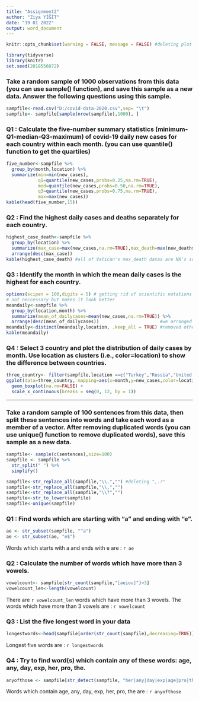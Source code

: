---
title: "Assignment2"
author: "Ziya YİĞİT"
date: "19 01 2022"
output: word_document
---

```{r setup, include=FALSE} 
knitr::opts_chunk$set(warning = FALSE, message = FALSE) #deleting plot warning messages
```

```{r include = FALSE}
library(tidyverse)
library(knitr)
set.seed(2018556072)
```

### Take a random sample of 1000 observations from this data (you can use sample() function), and save this sample as a new data. Answer the following questions using this sample.

```{r echo=FALSE}
sampfile<-read.csv("D:/covid-data-2020.csv",sep= "\t")
sampfile<- sampfile[sample(nrow(sampfile),1000), ]
```

### Q1 : Calculate the five-number summary statistics (minimum-Q1-median-Q3-maximum) of covid-19 daily new cases for each country within each month. (you can use quantile() function to get the quartiles)
```{r echo=FALSE}
five_number<-sampfile %>%
  group_by(month,location) %>%
  summarize(min=min(new_cases),
            q1=quantile(new_cases,probs=0.25,na.rm=TRUE),
            med=quantile(new_cases,probs=0.50,na.rm=TRUE),
            q3=quantile(new_cases,probs=0.75,na.rm=TRUE),
            max=max(new_cases))
kable(head(five_number,15))
```


### Q2 : Find the highest daily cases and deaths separately for each country. 
```{r echo=FALSE}
highest_case_death<-sampfile %>%
  group_by(location) %>%
  summarize(max_case=max(new_cases,na.rm=TRUE),max_death=max(new_deaths,na.rm=TRUE)) %>%
  arrange(desc(max_case))
kable(highest_case_death) #all of Vatican's max_death datas are NA's so it returns -inf, Monaco had at least one 0 at it so it's 0.
```


### Q3 : Identify the month in which the mean daily cases is the highest for each country.
```{r echo=FALSE}
options(scipen = 100,digits = 5) # getting rid of scientific notations
# not neccessary but makes it look better
meandaily<-sampfile %>%
  group_by(location,month) %>%
  summarize(mean_of_dailycases=mean(new_cases,na.rm=TRUE)) %>%
  arrange(desc(mean_of_dailycases))                       #we arranged most cases 
meandaily<-distinct(meandaily,location, .keep_all = TRUE) #removed other locations with distinct, only top ones are left
kable(meandaily)
```


### Q4 : Select 3 country and plot the distribution of daily cases by month. Use location as clusters (i.e., color=location) to show the difference between countries.
```{r echo=FALSE}
three_country<- filter(sampfile,location ==c("Turkey","Russia","United Kingdom"))
ggplot(data=three_country, mapping=aes(x=month,y=new_cases,color=location)) +
  geom_boxplot(na.rm=FALSE) +
  scale_x_continuous(breaks = seq(0, 12, by = 1)) 

```




---
### Take a random sample of 100 sentences from this data, then split these sentences into words and take each word as a member of a vector. After removing duplicated words (you can use unique() function to remove duplicated words), save this sample as a new data.
```{r}
sampfile<- sample(c(sentences),size=100)
sampfile <- sampfile %>%
  str_split(" ") %>%
  simplify()

sampfile<-str_replace_all(sampfile,"\\.","") #deleting ",.?"
sampfile<-str_replace_all(sampfile,"\\,","")
sampfile<-str_replace_all(sampfile,"\\?","")
sampfile<-str_to_lower(sampfile)             
sampfile<-unique(sampfile)

```


### Q1 : Find words which are starting with “a” and ending with “e”.
```{r echo=FALSE}
ae <- str_subset(sampfile, "^a")
ae <- str_subset(ae, "e$")
```
Words which starts with a and ends with e are :
`r ae`

### Q2 : Calculate the number of words which have more than 3 vowels.
```{r echo=FALSE}
vowelcount<- sampfile[str_count(sampfile,"[aeiou]")>3]
vowelcount_len<-length(vowelcount)
```
There are `r vowelcount_len` words which have more than 3 wovels.
The words which have more than 3 vowels are :
`r vowelcount`
 

### Q3 : List the five longest word in your data
```{r echo=FALSE}
longestwords<-head(sampfile[order(str_count(sampfile),decreasing=TRUE)], 5)
```
Longest five words are :
`r longestwords`

### Q4 : Try to find word(s) which contain any of these words: age, any, day, exp, her, pro, the.
```{r echo=FALSE}
anyofthose <- sampfile[str_detect(sampfile, "her|any|day|exp|age|pro|the")]
```
Words which contain age, any, day, exp, her, pro, the are :
`r anyofthose`















